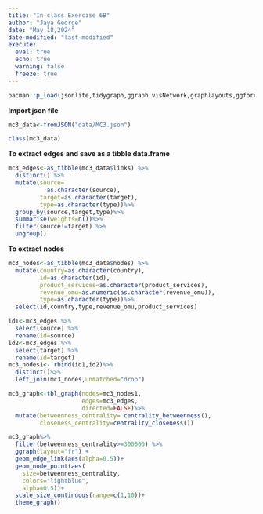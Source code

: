 ```yaml
---
title: "In-class Exercise 6B"
author: "Jaya George"
date: "May 18,2024"
date-modified: "last-modified"
execute: 
  eval: true
  echo: true
  warning: false
  freeze: true
---
```


```r
pacman::p_load(jsonlite,tidygraph,ggraph,visNetwork,graphlayouts,ggforce,skimr,tidytext,tidyverse)
```

**Import json file**

```r
mc3_data<-fromJSON("data/MC3.json")
```

```r
class(mc3_data)
```

**To extract edges and save as a tibble data.frame**

```r
mc3_edges<-as_tibble(mc3_data$links) %>%
  distinct() %>%
  mutate(source=
           as.character(source),
         target=as.character(target),
         type=as.character(type))%>%
  group_by(source,target,type)%>%
  summarise(weights=n())%>%
  filter(source!=target) %>%
  ungroup()
```

**To extract nodes**

```r
mc3_nodes<-as_tibble(mc3_data$nodes) %>%
  mutate(country=as.character(country),
         id=as.character(id),
         product_services=as.character(product_services),
         revenue_omu=as.numeric(as.character(revenue_omu)),
         type=as.character(type))%>%
  select(id,country,type,revenue_omu,product_services)
```

```r
id1<-mc3_edges %>%
  select(source) %>%
  rename(id=source)
id2<-mc3_edges %>%
  select(target) %>%
  rename(id=target)
mc3_nodes1<- rbind(id1,id2)%>%
  distinct()%>%
  left_join(mc3_nodes,unmatched="drop")
```

```r
mc3_graph<-tbl_graph(nodes=mc3_nodes1,
                     edges=mc3_edges,
                     directed=FALSE)%>%
  mutate(betweenness_centrality= centrality_betweenness(),
         closeness_centrality=centrality_closeness())
```

```r
mc3_graph%>%
  filter(betweenness_centrality>=300000) %>%
  ggraph(layout="fr") +
  geom_edge_link(aes(alpha=0.5))+
  geom_node_point(aes(
    size=betweenness_centrality,
    colors="lightblue",
    alpha=0.5))+
  scale_size_continuous(range=c(1,10))+
  theme_graph()
```
